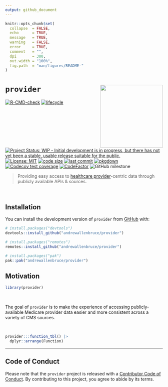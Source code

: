 ```yaml
---
output: github_document
---
```


<!-- README.md is generated from README.Rmd. Please edit that file -->

```r
knitr::opts_chunk$set(
  collapse  = FALSE,
  echo      = TRUE,
  message   = TRUE, 
  warning   = FALSE,
  error     = TRUE,
  comment   = "",
  dpi       = 300, 
  out.width = "100%",
  fig.path  = "man/figures/README-"
)
```

# `provider` <img src="man/figures/logo.svg" align="right" height="200" />

<!-- badges: start -->
[![R-CMD-check](https://github.com/andrewallenbruce/provider/actions/workflows/R-CMD-check.yaml/badge.svg)](https://github.com/andrewallenbruce/provider/actions/workflows/R-CMD-check.yaml)
[![lifecycle](https://img.shields.io/badge/lifecycle-experimental-orange.svg)](https://lifecycle.r-lib.org/articles/stages.html#experimental)
[![Project Status: WIP - Initial development is in progress, but there has not yet been a stable, usable release suitable for the public.](https://www.repostatus.org/badges/latest/wip.svg)](https://www.repostatus.org/#wip)
[![License: MIT](https://img.shields.io/badge/license-MIT-blue.svg)](https://choosealicense.com/licenses/mit/)
[![code size](https://img.shields.io/github/languages/code-size/andrewallenbruce/provider.svg)](https://github.com/andrewallenbruce/provider)
[![last commit](https://img.shields.io/github/last-commit/andrewallenbruce/provider.svg)](https://github.com/andrewallenbruce/provider/commits/main)
[![pkgdown](https://github.com/andrewallenbruce/provider/actions/workflows/pkgdown.yaml/badge.svg)](https://github.com/andrewallenbruce/provider/actions/workflows/pkgdown.yaml)
[![Codecov test coverage](https://codecov.io/gh/andrewallenbruce/provider/branch/main/graph/badge.svg)](https://app.codecov.io/gh/andrewallenbruce/provider?branch=main)
[![CodeFactor](https://www.codefactor.io/repository/github/andrewallenbruce/provider/badge)](https://www.codefactor.io/repository/github/andrewallenbruce/provider)
![GitHub milestone](https://img.shields.io/github/milestones/progress/andrewallenbruce/provider/1?color=white&logo=milestones)
<!-- badges: end -->

> Providing easy access to [healthcare provider](https://en.wikipedia.org/wiki/Health_care_provider)-centric data through publicly available APIs & sources.
 

<br>

## Installation

You can install the development version of `provider` from [GitHub](https://github.com/) with:

``` r
# install.packages("devtools")
devtools::install_github("andrewallenbruce/provider")
```
``` r
# install.packages("remotes")
remotes::install_github("andrewallenbruce/provider")
```
``` r
# install.packages("pak")
pak::pak("andrewallenbruce/provider")
```

## Motivation

```r
library(provider)
```

<br>

The goal of `provider` is to make the experience of accessing publicly-available Medicare provider data easier and more consistent across a variety of CMS sources.

<br>


```r
provider:::function_tbl() |> 
  dplyr::arrange(Function)
```


------------------------------------------------------------------------------

## Code of Conduct

Please note that the `provider` project is released with a [Contributor Code of Conduct](https://andrewallenbruce.github.io/provider/CODE_OF_CONDUCT.html). By contributing to this project, you agree to abide by its terms.
